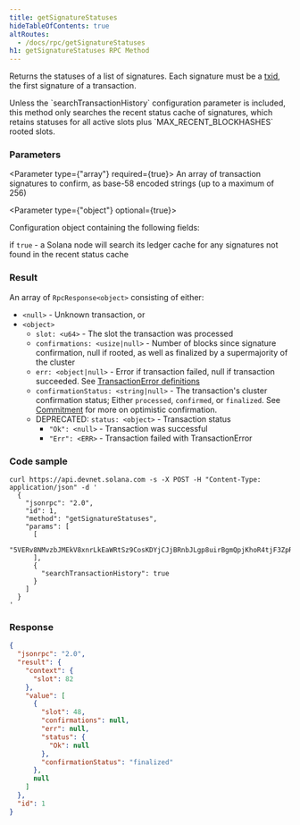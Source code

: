 ```yaml
---
title: getSignatureStatuses
hideTableOfContents: true
altRoutes:
  - /docs/rpc/getSignatureStatuses
h1: getSignatureStatuses RPC Method
---
```


Returns the statuses of a list of signatures. Each signature must be a
[txid](/docs/terminology#transaction-id), the first signature of a
transaction.

<Callout type="info">
  Unless the `searchTransactionHistory` configuration parameter is included,
  this method only searches the recent status cache of signatures, which retains
  statuses for all active slots plus `MAX_RECENT_BLOCKHASHES` rooted slots.
</Callout>

<DocSideBySide>

<DocLeftSide>

### Parameters

<Parameter type={"array"} required={true}>
  An array of transaction signatures to confirm, as base-58 encoded strings (up
  to a maximum of 256)
</Parameter>

<Parameter type={"object"} optional={true}>

Configuration object containing the following fields:

<Field name="searchTransactionHistory" type="bool" optional={true}>

if `true` - a Solana node will search its ledger cache for any signatures not
found in the recent status cache

</Field>

</Parameter>

### Result

An array of `RpcResponse<object>` consisting of either:

- `<null>` - Unknown transaction, or
- `<object>`
  - `slot: <u64>` - The slot the transaction was processed
  - `confirmations: <usize|null>` - Number of blocks since signature
    confirmation, null if rooted, as well as finalized by a supermajority of the
    cluster
  - `err: <object|null>` - Error if transaction failed, null if transaction
    succeeded. See
    [TransactionError definitions](https://github.com/solana-labs/solana/blob/c0c60386544ec9a9ec7119229f37386d9f070523/sdk/src/transaction/error.rs#L13)
  - `confirmationStatus: <string|null>` - The transaction's cluster confirmation
    status; Either `processed`, `confirmed`, or `finalized`. See
    [Commitment](/docs/rpc/#configuring-state-commitment) for more on
    optimistic confirmation.
  - DEPRECATED: `status: <object>` - Transaction status
    - `"Ok": <null>` - Transaction was successful
    - `"Err": <ERR>` - Transaction failed with TransactionError

</DocLeftSide>

<DocRightSide>

### Code sample

```shell
curl https://api.devnet.solana.com -s -X POST -H "Content-Type: application/json" -d '
  {
    "jsonrpc": "2.0",
    "id": 1,
    "method": "getSignatureStatuses",
    "params": [
      [
        "5VERv8NMvzbJMEkV8xnrLkEaWRtSz9CosKDYjCJjBRnbJLgp8uirBgmQpjKhoR4tjF3ZpRzrFmBV6UjKdiSZkQUW"
      ],
      {
        "searchTransactionHistory": true
      }
    ]
  }
'
```

### Response

```json
{
  "jsonrpc": "2.0",
  "result": {
    "context": {
      "slot": 82
    },
    "value": [
      {
        "slot": 48,
        "confirmations": null,
        "err": null,
        "status": {
          "Ok": null
        },
        "confirmationStatus": "finalized"
      },
      null
    ]
  },
  "id": 1
}
```

</DocRightSide>
</DocSideBySide>
